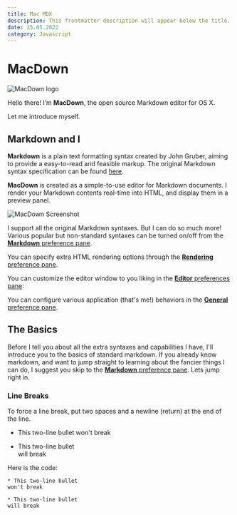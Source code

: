 ```yaml
---
title: Mac MDX
description: This frontmatter description will appear below the title.
date: 15.05.2022
category: Javascript
---
```



# MacDown

![MacDown logo](http://macdown.uranusjr.com/static/images/logo-160.png)

Hello there! I’m **MacDown**, the open source Markdown editor for OS X.

Let me introduce myself.



## Markdown and I

**Markdown** is a plain text formatting syntax created by John Gruber, aiming to provide a easy-to-read and feasible markup. The original Markdown syntax specification can be found [here](http://daringfireball.net/projects/markdown/syntax).

**MacDown** is created as a simple-to-use editor for Markdown documents. I render your Markdown contents real-time into HTML, and display them in a preview panel.

![MacDown Screenshot](http://d.pr/i/10UGP+)

I support all the original Markdown syntaxes. But I can do so much more! Various popular but non-standard syntaxes can be turned on/off from the [**Markdown** preference pane](#markdown-pane).

You can specify extra HTML rendering options through the [**Rendering** preference pane](#rendering-pane).

You can customize the editor window to you liking in the [**Editor** preferences pane](#editor-pane):

You can configure various application (that's me!) behaviors in the [**General** preference pane](#general-pane).

## The Basics
Before I tell you about all the extra syntaxes and capabilities I have, I'll introduce you to the basics of standard markdown. If you already know markdown, and want to jump straight to learning about the fancier things I can do, I suggest you skip to the [**Markdown** preference pane](#markdown-pane). Lets jump right in.  

### Line Breaks
To force a line break, put two spaces and a newline (return) at the end of the line.

* This two-line bullet 
won't break

* This two-line bullet  
will break

Here is the code:

```
* This two-line bullet 
won't break

* This two-line bullet  
will break
```
